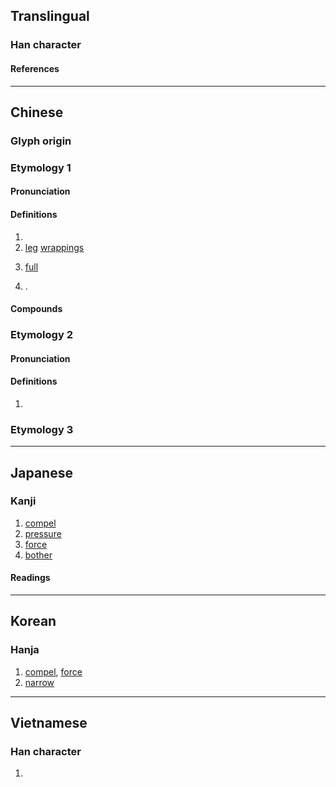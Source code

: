 {{character info}}
==Translingual==

===Han character===
{{Han char|rn=9|rad=人|as=09|sn=11|four=21266|canj=OMRW|ids=⿰亻畐}}

====References====
{{Han ref|kx=0111.230|dkj=00887|dj=0237.200|hdz=10187.020|uh=506A}}

----

==Chinese==
{{zh-forms}}

===Glyph origin===
{{Han etym}}

===Etymology 1===

====Pronunciation====
{{zh-pron
|m=bī
|c=bik1
|mc=2
|oc=1,1
|cat=v,n,a,pn
}}

====Definitions====
{{zh-hanzi}}

# {{zh-alt-form|逼|to [[force]]; to [[coerce]]}}
# [[leg]] [[wrapping]]s
# {{lb|zh|of stomach}} [[full]]
# {{surname|zh|nodot=1}}.

====Compounds====
{{zh-der|偪臣|僭上偪下|偪仄|偪仂|偪側}}

===Etymology 2===

====Pronunciation====
{{zh-pron
|m=fù
|mc=1
|oc=n,2
|cat=syllable
}}

====Definitions====
{{zh-hanzi}}

# {{zh-only|偪陽}}

===Etymology 3===
{{zh-see|伏|v|to [[yield]] to}}

----

==Japanese==

===Kanji===
{{ja-kanji|grade=|rs=人09}}

# [[compel]]
# [[pressure]]
# [[force]]
# [[bother]]

====Readings====
{{ja-readings
|on=ひょく, ひき, ふく
|kun=せま-る, せま-い, むかばき-
}}

----

==Korean==

===Hanja===
{{ko-hanja|핍}}

# [[compel]], [[force]]
# [[narrow]]

----

==Vietnamese==

===Han character===
{{vi-readings|reading=[[bức]]|rs=人09}}

# {{rfdef|vi|sort=人09}}